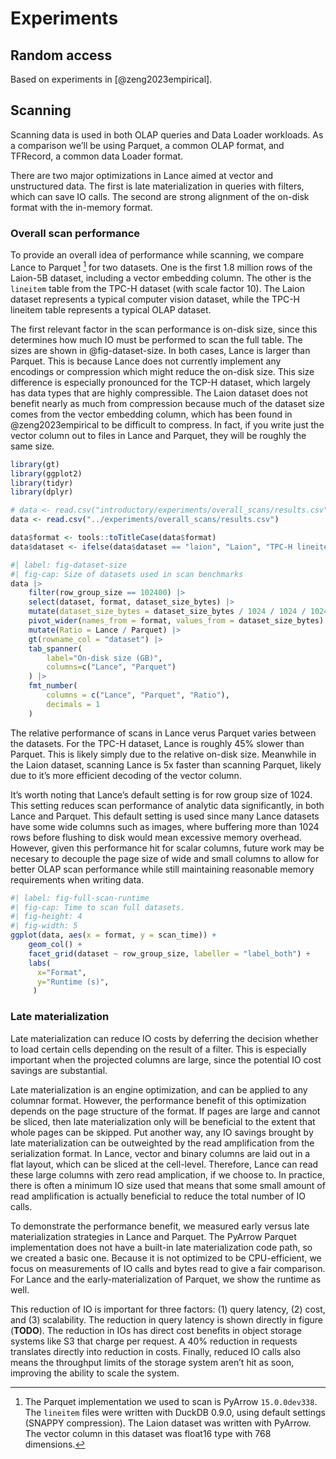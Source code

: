 # Experiments

## Random access

Based on experiments in [@zeng2023empirical].

## Scanning

Scanning data is used in both OLAP queries and Data Loader workloads. As a comparison we'll be using Parquet, a common OLAP format, and TFRecord, a common data Loader format.

There are two major optimizations in Lance aimed at vector and unstructured data. The first is late materialization in queries with filters, which can save IO calls. The second are strong alignment of the on-disk format with the in-memory format.

### Overall scan performance

To provide an overall idea of performance while scanning, we compare Lance to Parquet [^parquet-scan-note] for two datasets. One is the first 1.8 million rows of the Laion-5B dataset, including a vector embedding column. The other is the `lineitem` table from the TPC-H dataset (with scale factor 10). The Laion dataset represents a typical computer vision dataset, while the TPC-H lineitem table represents a typical OLAP dataset.

[^parquet-scan-note]: The Parquet implementation we used to scan is PyArrow `15.0.0dev338`. The `lineitem` files were written with DuckDB 0.9.0, using default settings (SNAPPY compression). The Laion dataset was written with PyArrow. The vector column in this dataset was float16 type with 768 dimensions.

The first relevant factor in the scan performance is on-disk size, since this determines how much IO must be performed to scan the full table. The sizes are shown in @fig-dataset-size. In both cases, Lance is larger than Parquet. This is because Lance does not currently implement any encodings or compression which might reduce the on-disk size. This size difference is especially pronounced for the TCP-H dataset, which largely has data types that are highly compressible. The Laion dataset does not benefit nearly as much from compression because much of the dataset size comes from the vector embedding column, which has been found in @zeng2023empirical to be difficult to compress. In fact, if you write just the vector column out to files in Lance and Parquet, they will be roughly the same size.

```r
library(gt)
library(ggplot2)
library(tidyr)
library(dplyr)

# data <- read.csv("introductory/experiments/overall_scans/results.csv")
data <- read.csv("../experiments/overall_scans/results.csv")

data$format <- tools::toTitleCase(data$format)
data$dataset <- ifelse(data$dataset == "laion", "Laion", "TPC-H lineitem")
```


```r
#| label: fig-dataset-size
#| fig-cap: Size of datasets used in scan benchmarks
data |>
    filter(row_group_size == 102400) |>
    select(dataset, format, dataset_size_bytes) |>
    mutate(dataset_size_bytes = dataset_size_bytes / 1024 / 1024 / 1024) |>
    pivot_wider(names_from = format, values_from = dataset_size_bytes) |>
    mutate(Ratio = Lance / Parquet) |>
    gt(rowname_col = "dataset") |>
    tab_spanner(
        label="On-disk size (GB)",
        columns=c("Lance", "Parquet")
    ) |>
    fmt_number(
        columns = c("Lance", "Parquet", "Ratio"),
        decimals = 1
    )
```

The relative performance of scans in Lance verus Parquet varies between the datasets. For the TPC-H dataset, Lance is roughly 45% slower than Parquet. This is likely simply due to the relative on-disk size. Meanwhile in the Laion dataset, scanning Lance is 5x faster than scanning Parquet, likely due to it's more efficient decoding of the vector column.

It's worth noting that Lance's default setting is for row group size of 1024. This setting reduces scan performance of analytic data significantly, in both Lance and Parquet. This default setting is used since many Lance datasets have some wide columns such as images, where buffering more than 1024 rows before flushing to disk would mean excessive memory overhead. However, given this performance hit for scalar columns, future work may be necesary to decouple the page size of wide and small columns to allow for better OLAP scan performance while still maintaining reasonable memory requirements when writing data.

```r
#| label: fig-full-scan-runtime
#| fig-cap: Time to scan full datasets.
#| fig-height: 4
#| fig-width: 5
ggplot(data, aes(x = format, y = scan_time)) +
    geom_col() +
    facet_grid(dataset ~ row_group_size, labeller = "label_both") +
    labs(
      x="Format",
      y="Runtime (s)",
     )
```


### Late materialization

Late materialization can reduce IO costs by deferring the decision whether to load certain cells depending on the result of a filter. This is especially important when the projected columns are large, since the potential IO cost savings are substantial.

Late materialization is an engine optimization, and can be applied to any columnar format. However, the performance benefit of this optimization depends on the page structure of the format. If pages are large and cannot be sliced, then late materialization only will be beneficial to the extent that whole pages can be skipped. Put another way, any IO savings brought by late materialization can be outweighted by the read amplification from the serialization format. In Lance, vector and binary columns are laid out in a flat layout, which can be sliced at the cell-level. Therefore, Lance can read these large columns with zero read amplication, if we choose to. In practice, there is often a minimum IO size used that means that some small amount of read amplification is actually beneficial to reduce the total number of IO calls.

To demonstrate the performance benefit, we measured early versus late materialization strategies in Lance and Parquet. The PyArrow Parquet implementation does not have a built-in late materialization code path, so we created a basic one. Because it is not optimized to be CPU-efficient, we focus on measurements of IO calls and bytes read to give a fair comparison. For Lance and the early-materialization of Parquet, we show the runtime as well.

<!-- TODO: discuss effect of Parquet row group / page size on read amplification -->

<!-- Chart 1: line chart. Color: Format, line shape: early vs late,
       x-axis: filter selectivity, y-axis: runtime -->

<!-- Chart 2: line chart. Color: Format, line shape: early vs late,
       x-axis: filter selectivity, y-axis: bytes read -->

<!-- TODO: discuss results -->

This reduction of IO is important for three factors: (1) query latency, (2) cost, and (3) scalability. The reduction in query latency is shown directly in figure (**TODO**). The reduction in IOs has direct cost benefits in object storage systems like S3 that charge per request. A 40% reduction in requests translates directly into reduction in costs. Finally, reduced IO calls also means the throughput limits of the storage system aren't hit as soon, improving the ability to scale the system.
